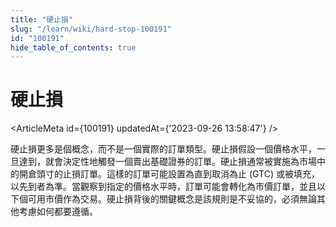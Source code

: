 ```yaml
---
title: "硬止損"
slug: "/learn/wiki/hard-stop-100191"
id: "100191"
hide_table_of_contents: true
---
```



# 硬止損

<ArticleMeta id={100191} updatedAt={'2023-09-26 13:58:47'} />
<div className='border-solid border-b border-t-0 my-4 border-[var(--ifm-color-gray-300)]' />

硬止損更多是個概念，而不是一個實際的訂單類型。硬止損假設一個價格水平，一旦達到，就會決定性地觸發一個賣出基礎證券的訂單。硬止損通常被實施為市場中的開倉頭寸的止損訂單。這樣的訂單可能設置為直到取消為止 (GTC) 或被填充，以先到者為準。當觀察到指定的價格水平時，訂單可能會轉化為市價訂單，並且以下個可用市價作為交易。硬止損背後的關鍵概念是該規則是不妥協的，必須無論其他考慮如何都要遵循。
